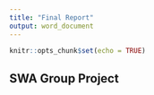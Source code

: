 ```yaml
---
title: "Final Report"
output: word_document
---
```


```r
knitr::opts_chunk$set(echo = TRUE)
```

## SWA Group Project

